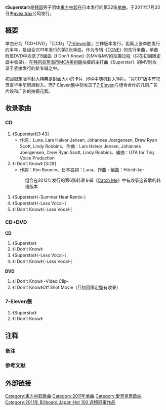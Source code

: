 {{Infobox Single 
| Name           = Superstar
| Artist         = [[東方神起|東方神起]]
| Album          = [[TONE|TONE]]
| A-side         = 
| B-side         = I Don't Know
| Released       = 2011年7月20日
| Format         = [[单曲|单曲]]
| Recorded       = 
| Genre          = [[J-POP|J-POP]]
| Length         = 14分20秒
| Label          = [[avex_trax|avex trax]]
| Writer         = 
| Producer       = 
| Certification  = *金唱片（[[日本唱片協会|日本唱片協会]]）{{refTag|1={{cite web|url=http://www.riaj.or.jp/data/others/gold/201107.html|script-title=ja:ゴールド等認定作品一覧　2011年7月|language=ja|publisher=[[RIAJ|RIAJ]]|date=2011-08-10|accessdate=2014-02-10|archive-date=2012-06-07|archive-url=https://www.webcitation.org/68Fdt6Mnd?url=http://www.riaj.or.jp/data/others/gold/201107.html|dead-url=no}}}}
| Chart position = * 单曲周榜第2名<small>（[[Oricon公信榜|Oricon]]）</small>
* 2011年7月月榜第7名<small>（Oricon）</small>
* 2011年年榜第41名<small>（Oricon）</small>
| Last single    = 《[[Why?_(Keep_Your_Head_Down)|Why? (Keep Your Head Down)]]》<br/>（2011年）
| This single    = 《'''Superstar'''》<br/>（2011年）
| Next single    = 《[[Winter〜Winter_Rose/Duet_-winter_ver.-〜|Winter〜Winter Rose/Duet -winter ver.-〜]]》<br />（2011年）
| Misc           =
}}
《'''Superstar'''》是[[韩国|韩国]]男子团体[[東方神起|東方神起]]在日本发行的第32张[[单曲|单曲]]{{refTag|name=natalie110531|1={{cite web |url=http://natalie.mu/music/news/50414 |script-title=ja:東方神起、半年ぶり待望シングルを7月にリリース |publisher=[[Natalie_(网站)|Natalie]] |language=ja |date=2011-05-31 |accessdate=2014-02-01 |archive-date=2014-02-03 |archive-url=https://web.archive.org/web/20140203140937/http://natalie.mu/music/news/50414 |dead-url=no }}}}。于2011年7月20日由[[avex_trax|avex trax]]公司发行。

== 概要 ==
单曲分为「CD+DVD」「只CD」「[[7-Eleven|7-Eleven]]盤」三种版本发行，距离上张单曲发行约半年，是组合2011年发行的第2张单曲。作为专辑《[[TONE|TONE]]》的先行单曲，单曲附属DVD中收录了B面曲《I Don't Know》的MV与MV的拍摄过程（只在初回限定盘中收录）。在[[静冈县|静冈县]][[热海市|热海市]][[MOA美術館|MOA美術館]]拍摄的主打曲《Superstar》的MV则收录于紧接发行的新专辑之中。

初回限定版本封入特典是封面大小的卡片（6种中随机封入1种）。“只CD”版本有12页豪华手册同捆封入。而7-Eleven盤中则收录了[[7-Eleven|7-Eleven]]与组合合作的几则广告片段和广告的拍摄花絮{{refTag|name=natalie110703|1={{cite web |url=http://natalie.mu/music/news/52381 |script-title=ja:東方神起が初の試み、セブン＆アイ盤シングルをリリース |publisher=[[Natalie_(网站)|Natalie]] |language=ja |date=2011-07-03 |accessdate=2014-02-01 |archive-date=2014-02-03 |archive-url=https://web.archive.org/web/20140203135429/http://natalie.mu/music/news/52381 |dead-url=no }}}}。

== 收录歌曲 ==
=== CD ===
{{refTag|name=natalie110703}}
#《Superstar》[3:43]
#* 作詞：Luna, Lars Halvor Jensen, Johannes Joergensen, Drew Ryan Scott, Lindy Robbins、作曲：Lars Halvor Jensen, Johannes Joergensen, Drew Ryan Scott, Lindy Robbins、編曲：UTA for Tiny Voice Production
#《I Don't Know》 [3:28]
#* 作詞：Kim Boomin、日本語詞：Luna、作曲・編曲：Hitchhiker
#: 组合在2012年发行的第6张韩语专辑《[[CATCH_ME|Catch Me]]》中有收录这首歌的韩语版本
#《Superstar》（-Summer Heat Remix-）
#《Superstar》（-Less Vocal-）
#《I Don't Know》（-Less Vocal-）

=== CD+DVD ===
'''CD'''
#《Superstar》
#《I Don't Know》
#《Superstar》（-Less Vocal-）
#《I Don't Know》（-Less Vocal-）
'''DVD'''
#《I Don't Know》 -Video Clip-
#《I Don't Know》Off Shot Movie（只初回限定盤有收录）

=== 7-Eleven盤 ===
#《Superstar》
#《I Don't Know》

== 注释 ==
=== 备注 ===
{{ReflistH}}
{{NoteFoot}}
{{ReflistF}}

=== 参考文献 ===
{{ReflistH}}
{{RefFoot}}
{{ReflistF}}

== 外部链接 ==
{{東方神起}}
{{Billboard JAPAN Hot 100 週榜冠軍 (2011年)|2011年8月1日}}
{{DEFAULTSORT:Superstar}}

[[Category:東方神起歌曲|Category:東方神起歌曲]]
[[Category:2011年单曲|Category:2011年单曲]]
[[Category:愛貝克思歌曲|Category:愛貝克思歌曲]]
[[Category:2011年_Billboard_Japan_Hot_100_週榜冠軍作品|Category:2011年 Billboard Japan Hot 100 週榜冠軍作品]]